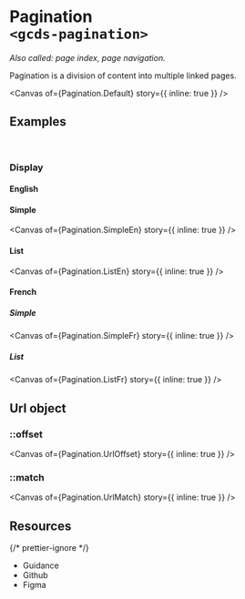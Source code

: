 
<Meta of={Pagination} name="Overview" />

# Pagination<br/>`<gcds-pagination>`

_Also called: page index, page navigation._

Pagination is a division of content into multiple linked pages.

<Canvas of={Pagination.Default} story={{ inline: true }} />

## Examples

<br />

### Display

#### English

#### Simple

<Canvas of={Pagination.SimpleEn} story={{ inline: true }} />

#### List

<Canvas of={Pagination.ListEn} story={{ inline: true }} />

#### French

##### Simple

<Canvas of={Pagination.SimpleFr} story={{ inline: true }} />

##### List

<Canvas of={Pagination.ListFr} story={{ inline: true }} />

## Url object

### ::offset

<Canvas of={Pagination.UrlOffset} story={{ inline: true }} />

### ::match

<Canvas of={Pagination.UrlMatch} story={{ inline: true }} />

## Resources

{/* prettier-ignore */}
<ul className="resources-list">
  <li>
    <gcds-link size="regular" href="https://design-system.alpha.canada.ca/en/components/pagination/" target="_blank">Guidance</gcds-link>
  </li>
  <li>
    <gcds-link size="regular" href="https://github.com/cds-snc/gcds-components/tree/main/packages/web/src/components/gcds-pagination" target="_blank">Github</gcds-link>
  </li>
  <li>
    <gcds-link size="regular" href="https://www.figma.com/file/mh2maMG2NBtk41k1O1UGHV/Canadian-Digital-Service%E2%80%A8---GC-Design-System?type=design&node-id=1431-4617&mode=design&t=6AQy5Cmm6YcqHAJm-0" target="_blank">Figma</gcds-link>
  </li>
</ul>
